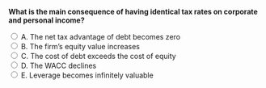 ::: {.question-block}

<form onsubmit="event.preventDefault(); checkAnswer('module8_mcq_q44')" data-correct-answer="A">
<strong style="display: block;">What is the main consequence of having identical tax rates on corporate and personal income?</strong>

<label><input type="radio" name="module8_mcq_q44" value="A"> A. The net tax advantage of debt becomes zero</label><br>
<label><input type="radio" name="module8_mcq_q44" value="B"> B. The firm’s equity value increases</label><br>
<label><input type="radio" name="module8_mcq_q44" value="C"> C. The cost of debt exceeds the cost of equity</label><br>
<label><input type="radio" name="module8_mcq_q44" value="D"> D. The WACC declines</label><br>
<label><input type="radio" name="module8_mcq_q44" value="E"> E. Leverage becomes infinitely valuable</label><br>
</form>

<div id="feedback-module8_mcq_q44" class="feedback" data-status="" style="display:none;">
✅ Correct: A. When corporate and personal tax rates are identical, the effective tax benefit of debt is eliminated.
</div>

:::
